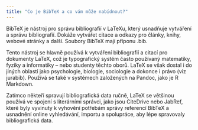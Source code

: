 ```yaml
---
title: "Co je BibTeX a co vám může nabídnout?"
---
```



BibTeX je nástroj pro správu bibliografií v LaTeXu, který usnadňuje vytváření a správu bibliografií. Dokáže vytvářet citace a odkazy pro články, knihy, webové stránky a další. Soubory BibTeX mají příponu .bib.

<CiteDrive />

Tento nástroj se hlavně používá k vytváření bibliografií a citací pro dokumenty LaTeX, což je typografický systém často používaný matematiky, fyziky a informatiky – nebo studenty těchto oborů. LaTeX se však dostal i do jiných oblastí jako psychologie, biologie, sociologie a dokonce i právo (viz jurabib). Používá se také v systémech založených na Pandoc, jako je R Markdown.

Zatímco někteří spravují bibliografická data ručně, LaTeX se většinou používá ve spojení s literárními správci, jako jsou CiteDrive nebo JabRef, které byly vyvinuty k vyhovění potřebám správy referencí BibTeX a usnadnění online vyhledávání, importu a spolupráce, aby lépe spravovaly bibliografická data.
